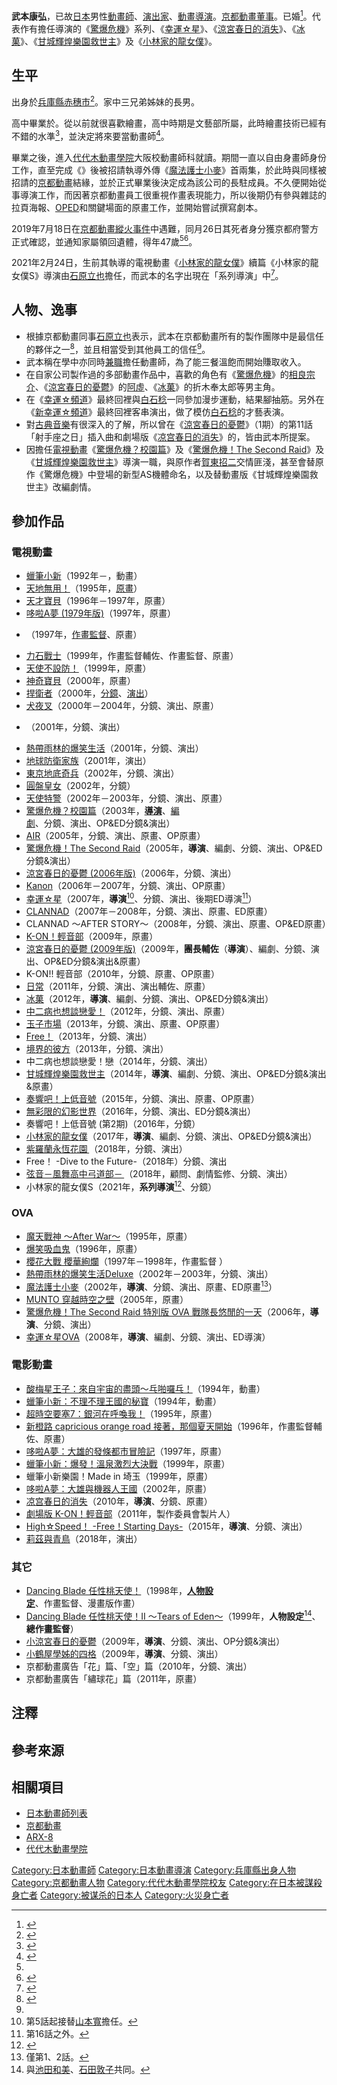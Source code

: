 {{noteTA|G1=Anime}}
{{Infobox person
| 姓名     = 武本康弘
| 圖像     = Takemoto Yasuhiro.jpg
| 圖像替代 = 
| 圖像說明 = 武本康弘的照片
| 語系     = 
| 羅馬拼音 = Takemoto Yasuhiro
| 性別     = 男
| 出生名   = 
| 出生日期 = {{Birth date|1972|04|05}}
| 出生地點 = {{JPN}}[[兵庫縣|兵庫縣]][[赤穗市|赤穗市]]
| 逝世日期 = {{Death date and age|2019|07|18|1972|04|05}}
| 逝世地點 = {{JPN}}[[京都府|京都府]][[京都市|京都市]][[伏見區|伏見區]]桃山町因幡15-1（京都動畫第一工作室）
| 死因     = [[縱火|縱火]]（京都動畫縱火案）
| 國籍     = {{JPN}}
| 別名     = 
| 職業     = [[動畫師|動畫師]]、[[戲劇|演出家]]、[[動畫導演|動畫導演]]
| 活躍時期 = 1990年代（前葉）－2019年
| 知名原因 = 
| 知名作品 = '''執導作品'''<br />{{Plainlist|
* 《[[驚爆危機|驚爆危機]]》系列
* 《[[幸運☆星|幸運☆星]]》
* 《[[涼宮春日的消失|涼宮春日的消失]]》
* 《[[冰菓|冰菓]]》
* 《[[甘城輝煌樂園救世主|甘城輝煌樂園救世主]]》
* 《[[小林家的龍女僕|小林家的龍女僕]]》
}}
}}
{{Japanese|japanese=武本 康弘|kana=たけもと やすひろ|romaji=Takemoto Yasuhiro}}
'''武本康弘'''{{BD|1972年|4月5日|2019年|7月18日<ref name="nikkei">{{Cite web|url=https://r.nikkei.com/article/DGXMZO47859060W9A720C1AC8000|script-title=ja:武本さんの悲報、親族に 「らき☆すた」監督 京都アニメ放火|publisher=nikkei|date=2019-07-26|accessdate=2019-07-26|language=ja|archive-date=2020-11-20|archive-url=https://web.archive.org/web/20201120145346/https://r.nikkei.com/article/DGXMZO47859060W9A720C1AC8000|dead-url=no}}</ref>|catIdx=Takemoto Yasuhiro}}，已故[[日本|日本]]男性[[動畫師|動畫師]]、[[戲劇|演出家]]、[[動畫導演|動畫導演]]。[[京都動畫|京都動畫]][[非執行董事|董事]]。已婚<ref name="kyoto20190803">{{Cite news|script-title=ja:夢をくれたこと忘れない 公表京アニ事件犠牲10人の仕事|newspaper=京都新聞社|date=2019-08-03|url=https://www.kyoto-np.co.jp/articles/-/13207|accessdate=2020-08-06|publisher=京都新聞|language=ja|archiveurl=https://web.archive.org/web/20191213041854/https://www.kyoto-np.co.jp/articles/-/13207|archivedate=2019-12-13|dead-url=yes}}</ref>。代表作有擔任導演的《[[驚爆危機|驚爆危機]]》系列、《[[幸運☆星|幸運☆星]]》、《[[涼宮春日的消失|涼宮春日的消失]]》、《[[冰菓|冰菓]]》、《[[甘城輝煌樂園救世主|甘城輝煌樂園救世主]]》及《[[小林家的龍女僕|小林家的龍女僕]]》。

== 生平 ==
出身於[[兵庫縣|兵庫縣]][[赤穗市|赤穗市]]<ref>{{Cite web|url=https://www.mbs.jp/news/kansainews/20190802/GE000000000000028965.shtml|script-title=ja:「聲の形」総作画監督らが犠牲に…亡くなった被害者らの氏名公表 京アニ放火事件 更|work=[[每日放送|MBS]]|publisher=MBS News|date=2019-08-02|accessdate=2019-08-02|language=ja|archive-url=https://web.archive.org/web/20190808095544/https://www.mbs.jp/news/kansainews/20190802/GE000000000000028965.shtml|archive-date=2019-08-08|dead-url=yes}}</ref>。家中三兄弟姊妹的長男。

高中畢業於{{link-ja|兵庫縣立赤穗高等學校|兵庫県立赤穂高等学校}}。從以前就很喜歡繪畫，高中時期是文藝部所屬，此時繪畫技術已經有不錯的水準<ref name="asahi20190817">{{Cite news|script-title=ja:才能あふれた友よ 「らき☆すた」武本監督、高校時代から傑出 京アニ放火|newspaper=朝日新聞|author=大貫聰子|date=2019-08-17|edition=大阪本社朝刊|page=1}}</ref>，並決定將來要當動畫師<ref name=":0">{{Cite web|script-title=ja:人気作品多く世に＝京アニ役員、頼られる存在－「らき☆すた」監督の武本さん：時事ドットコム|url=https://www.jiji.com/jc/article?k=2019080201150&g=soc|website=[[時事通信社|時事.com]]|accessdate=2019-08-05|language=ja|archive-date=2019-10-31|archive-url=https://web.archive.org/web/20191031120519/https://www.jiji.com/jc/article?k=2019080201150&g=soc|dead-url=no}}</ref>。

畢業之後，進入[[代代木動畫學院|代代木動畫學院]]大阪校動畫師科就讀。期間一直以自由身畫師身份工作，直至完成《{{link-ja|The Soul Taker ～魂狩～|The Soul Taker 〜魂狩〜}}》後被招請執導外傳《[[魔法護士小麥|魔法護士小麥]]》首兩集，於此時與同樣被招請的[[京都動畫|京都動畫]]結緣，並於正式畢業後決定成為該公司的長駐成員。不久便開始從事導演工作，而因著京都動畫員工很重視作畫表現能力，所以後期仍有參與雜誌的拉頁海報、[[主題曲|OPED]]和關鍵場面的原畫工作，並開始嘗試撰寫劇本。

2019年7月18日在[[京都動畫縱火案|京都動畫縱火事件]]中遇難，同月26日其死者身分獲京都府警方正式確認，並通知家屬領回遺體，得年47歲<ref name="nikkei" /><ref>{{Cite web|title=京都縱火案 《涼宮春日》導演及作畫導演罹難|url=https://hk.on.cc/hk/bkn/cnt/entertainment/20190728/bkn-20190728123535860-0728_00862_001.html|accessdate=2020-12-19|work=on.cc東網|language=zh-hk}}</ref>。

2021年2月24日，生前其執導的電視動畫《[[小林家的龍女僕|小林家的龍女僕]]》續篇《小林家的龍女僕S》導演由[[石原立也|石原立也]]擔任，而武本的名字出現在「系列導演」中<ref>{{Cite news|url=https://nlab.itmedia.co.jp/nl/articles/2102/24/news121.html|script-title=ja:アニメ「小林さんちのメイドラゴンS」PVでイルル登場 監督は石原立也さん「引き継がせていただくなら私以外にはいないだろう」|newspaper={{lang|ja|ねとらぼ}}|publisher=itmedia|date=2021-02-24|accessdate=2021-02-24|language=ja|archive-date=2021-09-14|archive-url=https://web.archive.org/web/20210914052634/https://nlab.itmedia.co.jp/nl/articles/2102/24/news121.html|dead-url=no}}</ref>。

== 人物、逸事 ==
* 根據京都動畫同事[[石原立也|石原立也]]表示，武本在京都動畫所有的製作團隊中是最信任的夥伴之一<ref>{{Cite web|url=https://www.kyotoanimation.co.jp/haruhi/diary/20090703.html|archiveurl=https://web.archive.org/web/20190719203859/https://www.kyotoanimation.co.jp/haruhi/diary/20090703.html|script-title=ja:涼宮ハルヒの憂鬱·京アニサイト【製作日記】（2009年07月03日）|publisher=[[京都動畫|京都動畫]]|date=2009-07-03|archivedate=2019年7月19日|accessdate=2019-09-14|language=ja|dead-url=no}}</ref>，並且相當受到其他員工的信任<ref name=":0" />。
* 武本稱在學中亦同時[[兼職|兼職]]擔任動畫師，為了能三餐溫飽而開始賺取收入。
* 在自家公司製作過的多部動畫作品中，喜歡的角色有《[[驚爆危機|驚爆危機]]》的[[相良宗介|相良宗介]]、《[[涼宮春日的憂鬱|涼宮春日的憂鬱]]》的[[阿虛|阿虛]]、《[[冰菓|冰菓]]》的折木奉太郎等男主角。
* 在《[[幸運☆星|幸運☆頻道]]》最終回裡與[[白石稔|白石稔]]一同參加漫步運動，結果腳抽筋。另外在《[[幸運☆星|新幸運☆頻道]]》最終回裡客串演出，做了模仿[[白石稔|白石稔]]的才藝表演。
* 對[[古典音樂|古典音樂]]有很深入的了解，所以曾在《[[涼宮春日的憂鬱|涼宮春日的憂鬱]]》（1期）的第11話「射手座之日」插入曲和劇場版《[[凉宫春日的消失|凉宫春日的消失]]》的{{link-en|鋼琴獨奏音樂|Gymnopédies}}，皆由武本所提案。
* 因擔任[[日本電視動畫|電視動畫]]《[[驚爆危機#驚爆危機？校園篇（ふもっふ）|驚爆危機？校園篇]]》及《[[驚爆危機#驚爆危機！The_Second_Raid|驚爆危機！The Second Raid]]》及《[[甘城輝煌樂園救世主|甘城輝煌樂園救世主]]》導演一職，與原作者[[賀東招二|賀東招二]]交情匪淺，甚至會替原作《驚爆危機》中登場的新型AS機體命名，以及替動畫版《甘城輝煌樂園救世主》改編劇情。

== 參加作品 ==
=== 電視動畫 ===
* [[蠟筆小新|蠟筆小新]]（1992年－，動畫）
* [[天地無用！|天地無用！]]（1995年，[[原畫|原畫]]）
* [[天才寶貝|天才寶貝]]（1996年－1997年，原畫）
* [[哆啦A夢_(1979年電視動畫)|哆啦A夢 (1979年版)]]（1997年，原畫）
* {{link-ja|貓狐警探|はいぱーぽりす}}（1997年，[[作畫監督|作畫監督]]、原畫）
* [[力石戰士|力石戰士]]（1999年，作畫監督輔佐、作畫監督、原畫）
* [[天使不設防！|天使不設防！]]（1999年，原畫）
* [[神奇寶貝_(1997-2002年動畫)|神奇寶貝]]（2000年，原畫）
* [[捍衛者|捍衛者]]（2000年，[[分鏡|分鏡]]、[[戲劇|演出]]）
* [[犬夜叉|犬夜叉]]（2000年－2004年，分鏡、演出、原畫）
* {{link-ja|The Soul Taker ～魂狩～|The Soul Taker 〜魂狩〜}}（2001年，分鏡、演出）
* [[熱帶雨林的爆笑生活|熱帶雨林的爆笑生活]]（2001年，分鏡、演出）
* [[地球防衛家族|地球防衛家族]]（2001年，演出）
* [[東京地底奇兵|東京地底奇兵]]（2002年，分鏡、演出）
* [[圓盤皇女|圓盤皇女]]（2002年，分鏡）
* [[天使特警|天使特警]]（2002年－2003年，分鏡、演出、原畫）
* [[驚爆危機#驚爆危機？校園篇（ふもっふ）|驚爆危機？校園篇]]（2003年，'''[[導演|導演]]'''、[[編劇|編劇]]、分鏡、演出、OP&ED分鏡&演出）
* [[AIR_(遊戲)|AIR]]（2005年，分鏡、演出、原畫、OP原畫）
* [[驚爆危機#驚爆危機！The_Second_Raid|驚爆危機！The Second Raid]]（2005年，'''導演'''、編劇、分鏡、演出、OP&ED分鏡&演出）
* [[涼宮春日的憂鬱#2006年版本|涼宮春日的憂鬱 (2006年版)]]（2006年，分鏡、演出）
* [[Kanon|Kanon]]（2006年－2007年，分鏡、演出、OP原畫）
* [[幸運☆星|幸運☆星]]（2007年，'''導演'''<ref group="注">第5話起接替[[山本寬|山本寬]]擔任。</ref>、分鏡、演出、後期ED導演<ref group="注">第16話之外。</ref>）
* [[CLANNAD|CLANNAD]]（2007年－2008年，分鏡、演出、原畫、ED原畫）
* CLANNAD ～AFTER STORY～（2008年，分鏡、演出、原畫、OP&ED原畫）
* [[K-ON！輕音部|K-ON！輕音部]]（2009年，原畫）
* [[涼宮春日的憂鬱#2009年版本|涼宮春日的憂鬱 (2009年版)]]（2009年，'''團長輔佐'''（'''導演'''）、編劇、分鏡、演出、OP&ED分鏡&演出&原畫）
* K-ON!! 輕音部（2010年，分鏡、原畫、OP原畫）
* [[日常|日常]]（2011年，分鏡、演出、演出輔佐、原畫）
* [[冰菓|冰菓]]（2012年，'''導演'''、編劇、分鏡、演出、OP&ED分鏡&演出）
* [[中二病也想談戀愛！|中二病也想談戀愛！]]（2012年，分鏡、演出、原畫）
* [[玉子市場|玉子市場]]（2013年，分鏡、演出、原畫、OP原畫）
* [[Free!|Free！]]（2013年，分鏡、演出）
* [[境界的彼方|境界的彼方]]（2013年，分鏡、演出）
* 中二病也想談戀愛！戀（2014年，分鏡、演出）
* [[甘城輝煌樂園救世主|甘城輝煌樂園救世主]]（2014年，'''導演'''、編劇、分鏡、演出、OP&ED分鏡&演出&原畫）
* [[吹響吧！上低音號|奏響吧！上低音號]]（2015年，分鏡、演出、原畫、OP原畫）
* [[無彩限的幻影世界|無彩限的幻影世界]]（2016年，分鏡、演出、ED分鏡&演出）
* 奏響吧！上低音號 (第2期)（2016年，分鏡）
* [[小林家的龍女僕|小林家的龍女僕]]（2017年，'''導演'''、編劇、分鏡、演出、OP&ED分鏡&演出）
* [[紫羅蘭永恆花園 |紫羅蘭永恆花園 ]]（2018年，分鏡、演出）
* Free！ -Dive to the Future-（2018年）分鏡、演出
* [[弦音－風舞高中弓道部－ |弦音－風舞高中弓道部－ ]]（2018年，顧問、劇情監修、分鏡、演出）
* 小林家的龍女僕S（2021年，'''系列導演'''<ref>{{Cite web|url=https://maidragon.jp/2nd/staff/|title=製作人員&配音員|work=電視動畫「小林家的龍女僕S」公式官網|accessdate=2021-05-23|language=ja|archive-date=2021-10-06|archive-url=https://web.archive.org/web/20211006114058/https://maidragon.jp/2nd/staff/|dead-url=no}}</ref>、分鏡）

=== OVA ===
* [[魔天戰神|魔天戰神 ～After War～]]（1995年，原畫）
* [[爆笑吸血鬼|爆笑吸血鬼]]（1996年，原畫）
* [[櫻花大戰_櫻華絢爛|櫻花大戰 櫻華絢爛]]（1997年－1998年，作畫監督<!--第3話-->）
* [[熱帶雨林的爆笑生活|熱帶雨林的爆笑生活Deluxe]]（2002年－2003年，分鏡、演出）
* [[魔法護士小麥|魔法護士小麥]]（2002年，'''導演'''、分鏡、演出、原畫、ED原畫<ref group="注">僅第1、2話。</ref>）
* [[仰望天空的少女瞳中的世界|MUNTO 穿越時空之壁]]（2005年，原畫）
* [[驚爆危機|驚爆危機！The Second Raid 特別版 OVA 戰隊長悠閒的一天]]（2006年，'''導演'''、分鏡、演出）
* [[幸運☆星|幸運☆星OVA]]（2008年，'''導演'''、編劇、分鏡、演出、ED導演）

=== 電影動畫 ===
* [[酸梅星王子|酸梅星王子：來自宇宙的盡頭～乓啪囉乓！]]（1994年，動畫）
* [[蠟筆小新：不理不理王國的秘寶|蠟筆小新：不理不理王國的秘寶]]（1994年，動畫）
* [[超時空要塞7|超時空要塞7：銀河在呼喚我！]]（1995年，原畫）
* [[橙路|新橙路 capricious orange road 接著，那個夏天開始]]（1996年，作畫監督輔佐、原畫）
* [[大雄的發條都市冒險記|哆啦A夢：大雄的發條都市冒險記]]（1997年，原畫）
* [[蠟筆小新：爆發！溫泉激烈大決戰|蠟筆小新：爆發！溫泉激烈大決戰]]（1999年，原畫）
* 蠟筆小新樂園！Made in 埼玉（1999年，原畫）
* [[大雄與機器人王國|哆啦A夢：大雄與機器人王國]]（2002年，原畫）
* [[凉宫春日的消失|凉宫春日的消失]]（2010年，'''導演'''、分鏡、原畫）
* [[K-ON!_(電影)|劇場版 K-ON！輕音部]]（2011年，製作委員會製片人）
* [[Free!#劇場版|High☆Speed！ -Free！Starting Days-]]（2015年，'''導演'''、分鏡、演出）
* [[吹響吧！上低音號#莉茲與青鳥|莉茲與青鳥]]（2018年，演出）

=== 其它 ===
* [[Dancing_Blade_任性桃天使！|Dancing Blade 任性桃天使！]]（1998年，'''[[人物設計|人物設定]]'''、作畫監督、漫畫版作畫）
* [[Dancing_Blade_任性桃天使！|Dancing Blade 任性桃天使！II 〜Tears of Eden〜]]（1999年，'''人物設定'''<ref group="注">與[[池田和美|池田和美]]、[[石田敦子|石田敦子]]共同。</ref>、'''總作畫監督'''）
* [[涼宮春日系列#小涼宮春日的忧郁|小涼宮春日的憂鬱]]（2009年，'''導演'''、分鏡、演出、OP分鏡&演出）
* [[涼宮春日系列#小鶴屋學姊的四格|小鶴屋學姊的四格]]（2009年，'''導演'''、分鏡、演出）
* 京都動畫廣告「花」篇、「空」篇（2010年，分鏡、演出）
* 京都動畫廣告「繡球花」篇（2011年，原畫）

== 注釋 ==
{{reflist|group="注"}}

== 參考來源 ==
{{reflist}}

== 相關項目 ==
* [[日本動畫師列表|日本動畫師列表]]
* [[京都動畫|京都動畫]]
* [[ARX-8|ARX-8]]
* [[代代木動畫學院|代代木動畫學院]]

{{武本康弘執導作品}}
{{京都動畫}}
{{DEFAULTSORT:Takemoto Yasuhiro}}
[[Category:日本動畫師|Category:日本動畫師]]
[[Category:日本動畫導演|Category:日本動畫導演]]
[[Category:兵庫縣出身人物|Category:兵庫縣出身人物]]
[[Category:京都動畫人物|Category:京都動畫人物]]
[[Category:代代木動畫學院校友|Category:代代木動畫學院校友]]
[[Category:在日本被謀殺身亡者|Category:在日本被謀殺身亡者]]
[[Category:被谋杀的日本人|Category:被谋杀的日本人]]
[[Category:火災身亡者|Category:火災身亡者]]